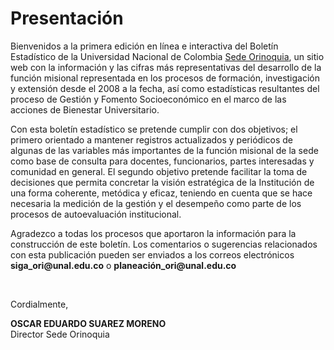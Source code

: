 # Presentación {-#Presenta}

Bienvenidos a la primera edición en línea e interactiva del Boletín Estadístico de la Universidad Nacional de Colombia [Sede Orinoquia](http://orinoquia.unal.edu.co/), un sitio web con la información y las cifras más representativas del desarrollo de la función misional representada en los procesos de formación, investigación y extensión desde el 2008 a la fecha, así como estadísticas resultantes del proceso de Gestión y Fomento Socioeconómico en el marco de las acciones de Bienestar Universitario. 

Con esta boletín estadístico se pretende cumplir con dos objetivos; el primero orientado a mantener registros actualizados y periódicos de algunas de las variables más importantes de la función misional de la sede como base de consulta para docentes, funcionarios, partes interesadas y comunidad en general. El segundo objetivo pretende facilitar la toma de decisiones que permita concretar la visión estratégica de la Institución de una forma coherente, metódica y eficaz, teniendo en cuenta que se hace necesaria la medición de la gestión y el desempeño como parte de los procesos de autoevaluación institucional.

Agradezco a todas los procesos que aportaron la información para la construcción de este boletín. Los comentarios o sugerencias relacionados con esta publicación pueden ser enviados a los correos  electrónicos  **siga_ori@unal.edu.co** o **planeación_ori@unal.edu.co**  

</br>

Cordialmente,


**OSCAR EDUARDO SUAREZ MORENO**</br>
Director Sede Orinoquia